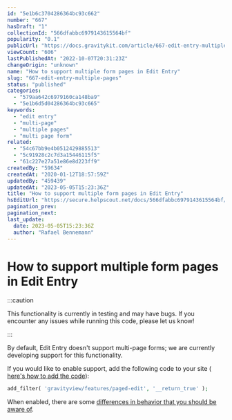 ```yaml
---
id: "5e1b6c3704286364bc93c662"
number: "667"
hasDraft: "1"
collectionId: "566dfabbc6979143615564bf"
popularity: "0.1"
publicUrl: "https://docs.gravitykit.com/article/667-edit-entry-multiple-pages"
viewCount: "606"
lastPublishedAt: "2022-10-07T20:31:23Z"
changeOrigin: "unknown"
name: "How to support multiple form pages in Edit Entry"
slug: "667-edit-entry-multiple-pages"
status: "published"
categories: 
  - "579aa642c6979160ca148ba9"
  - "5e1b6d5d04286364bc93c665"
keywords: 
  - "edit entry"
  - "multi-page"
  - "multiple pages"
  - "multi page form"
related: 
  - "54c67bb9e4b0512429885513"
  - "5c91928c2c7d3a15446115f5"
  - "61c227e27a51e86e8d223ff9"
createdBy: "59634"
createdAt: "2020-01-12T18:57:59Z"
updatedBy: "459439"
updatedAt: "2023-05-05T15:23:36Z"
title: "How to support multiple form pages in Edit Entry"
hsEditUrl: "https://secure.helpscout.net/docs/566dfabbc6979143615564bf/article/5e1b6c3704286364bc93c662"
pagination_prev: 
pagination_next: 
last_update:
  date: 2023-05-05T15:23:36Z
  author: "Rafael Bennemann"
---
```


# How to support multiple form pages in Edit Entry


:::caution

This functionality is currently in testing and may have bugs. If you encounter any issues while running this code, please let us know!

:::



By default, Edit Entry doesn't support multi-page forms; we are currently developing support for this functionality.

If you would like to enable support, add the following code to your site ( [here's how to add the code](https://docs.gravitykit.com/article/210-where-to-put-code-samples)):

```php
add_filter( 'gravityview/features/paged-edit', '__return_true' );
```

When enabled, there are some [differences in behavior that you should be aware of](https://docs.gravitykit.com/article/819-edit-entry-multi-page-forms).